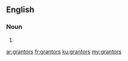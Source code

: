==English==

===Noun===
{{head|en|plural}}

# {{plural of|grantor|lang=en}}

[[ar:grantors]]
[[fr:grantors]]
[[ku:grantors]]
[[my:grantors]]